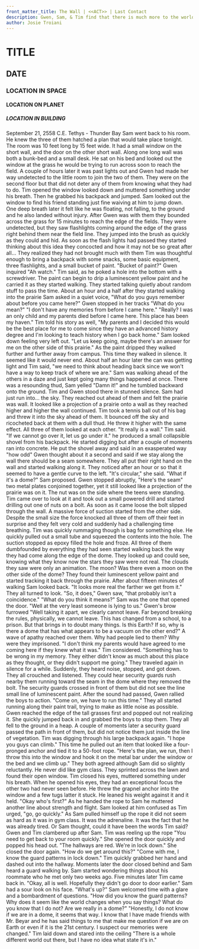 ```yaml
---
front_matter_title: The Wall | <<ACT>> | Last Contact
description: Gwen, Sam, & Tim find that there is much more to the world than they expected.
author: Josie Troiani
---
```

# TITLE

## DATE

### LOCATION IN SPACE

#### LOCATION ON PLANET

##### LOCATION IN BUILDING

September 21, 2558 C.E.
Tethys - Thunder Bay
Sam went back to his room. He knew the three of them hatched a plan that would take place tonight. The room was 10 feet long by 15 feet wide. It had a small window on the short wall, and the door on the other short wall. Along one long wall was both a bunk-bed and a small desk. He sat on his bed and looked out the window at the grass he would be trying to run across soon to reach the field.
A couple of hours later it was past lights out and Gwen had made her way undetected to the little room to join the two of them. They were on the second floor but that did not deter any of them from knowing what they had to do. Tim opened the window looked down and muttered something under his breath. Then he grabbed his backpack and jumped. Sam looked out the window to find his friend standing just fine waiving at him to jump down. One deep breath later it felt like he was floating, not falling, to the ground and he also landed without injury.
After Gwen was with them they bounded across the grass for 15 minutes to reach the edge of the fields. They were undetected, but they saw flashlights coming around the edge of the grass right behind them near the field line. They jumped into the brush as quickly as they could and hid. As soon as the flash lights had passed they started thinking about this idea they concocted and how it may not be so great after all... They realized they had not brought much with them Tim was thoughtful enough to bring a backpack with some snacks, some basic equipment, three flashlights, and a small bucket of paint.
"Bucket of paint?" Gwen inquired
"Ah watch." Tim said, as he poked a hole into the bottom with a screwdriver. The paint can begin to drip a luminescent yellow paint and he carried it as they started walking.
They started talking quietly about random stuff to pass the time. About an hour and a half after they started walking into the prairie Sam asked in a quiet voice, "What do you guys remember about before you came here?"
Gwen stopped in her tracks "What do you mean?"
"I don't have any memories from before I came here."
"Really? I was an only child and my parents died before I came here. This place has been my haven."
Tim told his story as well, "My parents and I decided this would be the best place for me to come since they have an advanced history degree and I'm looking to teach history when I go back home."
Sam looked down feeling very left out. "Let us keep going, maybe there's an answer for me on the other side of this prairie."
As the paint dripped they walked further and further away from campus. This time they walked in silence. It seemed like it would never end. About half an hour later the can was getting light and Tim said, "we need to think about heading back since we won't have a way to keep track of where we are."
Sam was walking ahead of the others in a daze and just kept going many things happened at once. There was a resounding thud, Sam yelled "Damn it!" and he tumbled backward onto the ground.
Tim and Gwen stood there in stunned silence. Sam had just run into... the sky.
They reached out ahead of them and felt the prairie was wall. It looked like a projection of a prairie onto a wall as they reached higher and higher the wall continued. Tim took a tennis ball out of his bag and threw it into the sky ahead of them. It bounced off the sky and ricocheted back at them with a dull thud. He threw it higher with the same effect.
All three of them looked at each other. "It really is a wall." Tim said. "If we cannot go over it, let us go under it." he produced a small collapsible shovel from his backpack. He started digging but after a couple of moments ran into concrete. He put the shovel away and said in an exasperated way "how odd"
Gwen thought about it a second and said if we stay along the wall there should be a seam somewhere. They all put their right hand on the wall and started walking along it. They noticed after an hour or so that it seemed to have a gentle curve to the left. "It's circular," she said.
"What if it's a dome?" Sam proposed.
Gwen stopped abruptly, "Here's the seam" two metal plates conjoined together, yet it still looked like a projection of the prairie was on it. The nut was on the side where the teens were standing.
Tim came over to look at it and took out a small powered drill and started drilling out one of nuts on a bolt. As soon as it came loose the bolt slipped through the wall. A massive force of suction started from the other side. Despite the small size the force knocked all three of them off their feet in surprise and they felt very cold and suddenly had a challenging time breathing. Tim was quickly rummaging though is bag for something else. He quickly pulled out a small tube and squeezed the contents into the hole. The suction stopped as epoxy filled the hole and froze.
All three of them dumbfounded by everything they had seen started walking back the way they had come along the edge of the dome. They looked up and could see, knowing what they know now the stars they saw were not real. The clouds they saw were only an animation. The moon? Was there even a moon on the other side of the dome?
They found their luminescent yellow paint and started tracking it back through the prairie. After about fifteen minutes of walking Sam looked back. "It looks more real the farther we get from it." They all turned to look. "So, it does," Gwen saw, "that probably isn't a coincidence."
"What do you think it means?" Sam was the one that opened the door.
"Well at the very least someone is lying to us." Gwen's brow furrowed
"Well taking it apart, we clearly cannot leave. Far beyond breaking the rules, physically, we cannot leave. This has changed from a school, to a prison. But that brings in to doubt many things. Is this Earth? If so, why is there a dome that has what appears to be a vacuum on the other end?"
A wave of apathy reached over them. Why had people lied to them? Why were they imprisoned.
"I don't think my parents would have agreed to me coming here if they knew what it was." Tim considered. "Something has to be wrong in my memory. They either didn't know as much about this place as they thought, or they didn't support me going."
They traveled again in silence for a while. Suddenly, they heard noise, stopped, and got down. They all crouched and listened. They could hear security guards rush nearby them running toward the seam in the dome where they removed the bolt. The security guards crossed in front of them but did not see the line small line of luminescent paint.
After the sound had passed, Gwen rallied the boys to action. "Come on, we have to run this time." They all started running along their paint trail, trying to make as little noise as possible. Gwen reached the edge of the tall grasses first and popped out not realizing it. She quickly jumped back in and grabbed the boys to stop them. They all fell to the ground in a heap. A couple of moments later a security guard passed the path in front of them, but did not notice them just inside the line of vegetation.
Tim was digging through his large backpack again. "I hope you guys can climb." This time he pulled out an item that looked like a four-pronged anchor and tied it to a 50-foot rope. "Here's the plan, we run, then I throw this into the window and hook it on the metal bar under the window or the bed and we climb up." They both agreed although Sam did so slightly reluctantly. He never did like gym class.
They sprinted across the lawn and found their open window. Tim closed his eyes, muttered something under his breath. When he opened his eyes, they had an exceptional focus the other two had never seen before. He threw the grapnel anchor into the window and a few tugs latter it stuck. He leaned his weight against it and it held.
"Okay who's first?" As he handed the rope to Sam he muttered another line about strength and flight. Sam looked at him confused as Tim urged, "go, go quickly."
As Sam pulled himself up the rope it did not seem as hard as it was in gym class. It was the adrenaline. It was the fact that he was already tired. Or Sam thought, could it have been the words Tim said?
Gwen and Tim clambered up after Sam. Tim was reeling up the rope "You need to get back to your room quickly."
She opened the door quickly and popped his head out. "The hallways are red. We're in lock down." She closed the door again. "How do we get around this?"
"Come with me, I know the guard patterns in lock down." Tim quickly grabbed her hand and dashed out into the hallway. Moments later the door closed behind and Sam heard a guard walking by.
Sam started wondering things about his roommate who he met only two weeks ago.
Five minutes later Tim came back in. "Okay, all is well. Hopefully they didn't go door to door earlier." Sam had a sour look on his face. "What's up?"
Sam welcomed time with a glare and a bombardment of questions. "How did you know the guard patterns? Why does it seem like the world changes when you say things? What do you know that I do not? Are we really in a dome?"
"Honestly, I do not know if we are in a dome, it seems that way. I know that I have made friends with Mr. Beyar and he has said things to me that make me question if we are on Earth or even if it is the 21st century. I suspect our memories were changed."
Tim laid down and stared into the ceiling "There is a whole different world out there, but I have no idea what state it's in."
